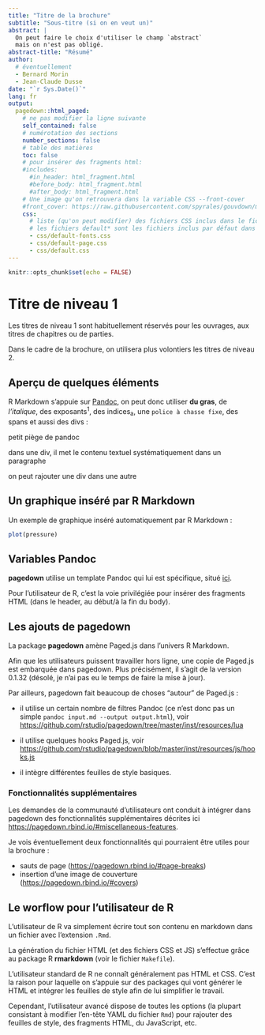 ```yaml
---
title: "Titre de la brochure"
subtitle: "Sous-titre (si on en veut un)"
abstract: |
  On peut faire le choix d'utiliser le champ `abstract`
  mais on n'est pas obligé.
abstract-title: "Résumé"
author:
  # éventuellement
  - Bernard Morin
  - Jean-Claude Dusse
date: "`r Sys.Date()`"
lang: fr
output:
  pagedown::html_paged:
    # ne pas modifier la ligne suivante
    self_contained: false
    # numérotation des sections
    number_sections: false
    # table des matières
    toc: false
    # pour insérer des fragments html:
    #includes:
      #in_header: html_fragment.html
      #before_body: html_fragment.html
      #after_body: html_fragment.html
    # Une image qu'on retrouvera dans la variable CSS --front-cover
    #front_cover: https://raw.githubusercontent.com/spyrales/gouvdown/master/inst/resources/blocs_marque/gouvernement/Gouvernement_RVB.png
    css:
      # liste (qu'on peut modifier) des fichiers CSS inclus dans le ficher HTML en sortie
      # les fichiers default* sont les fichiers inclus par défaut dans pagedown
      - css/default-fonts.css
      - css/default-page.css
      - css/default.css
---
```


```r
knitr::opts_chunk$set(echo = FALSE)
```

# Titre de niveau 1

Les titres de niveau 1 sont habituellement réservés pour les ouvrages, aux titres de chapitres ou de parties. 

Dans le cadre de la brochure, on utilisera plus volontiers les titres de niveau 2.

## Aperçu de quelques éléments

R Markdown s'appuie sur [Pandoc](https://pandoc.org), on peut donc utiliser **du gras**, de _l'italique_, des exposants^1^, des indices~a~, une `police à chasse fixe`, des [spans]{#span-id .span-class} et aussi des divs :

::::: {#div-id .div-class}
petit piège de pandoc

dans une div, il met le contenu textuel systématiquement dans un paragraphe

::: {}
on peut rajouter une div dans une autre
:::

:::::

## Un graphique inséré par R Markdown

Un exemple de graphique inséré automatiquement par R Markdown :

```r
plot(pressure)
```

## Variables Pandoc

**pagedown** utilise un template Pandoc qui lui est spécifique, situé [ici](https://github.com/rstudio/pagedown/blob/master/inst/resources/html/paged.html).

Pour l'utilisateur de R, c'est la voie privilégiée pour insérer des fragments HTML (dans le header, au début/à la fin du body).

## Les ajouts de pagedown

La package **pagedown** amène Paged.js dans l'univers R Markdown.

Afin que les utilisateurs puissent travailler hors ligne, une copie de Paged.js est embarquée dans pagedown. Plus précisément, il s'agit de la version 0.1.32 (désolé, je n'ai pas eu le temps de faire la mise à jour).

Par ailleurs, pagedown fait beaucoup de choses "autour" de Paged.js :

- il utilise un certain nombre de filtres Pandoc (ce n'est donc pas un simple `pandoc input.md --output output.html`), voir <https://github.com/rstudio/pagedown/tree/master/inst/resources/lua>

- il utilise quelques hooks Paged.js, voir <https://github.com/rstudio/pagedown/blob/master/inst/resources/js/hooks.js>

- il intègre différentes feuilles de style basiques.

### Fonctionnalités supplémentaires

Les demandes de la communauté d'utilisateurs ont conduit à intégrer dans pagedown des fonctionnalités supplémentaires décrites ici <https://pagedown.rbind.io/#miscellaneous-features>.

Je vois éventuellement deux fonctionnalités qui pourraient être utiles pour la brochure :

- sauts de page (<https://pagedown.rbind.io/#page-breaks>)
- insertion d'une image de couverture (<https://pagedown.rbind.io/#covers>)

## Le worflow pour l'utilisateur de R

L'utilisateur de R va simplement écrire tout son contenu en markdown dans un fichier avec l'extension `.Rmd`.

La génération du fichier HTML (et des fichiers CSS et JS) s'effectue grâce au package R **rmarkdown** (voir le fichier `Makefile`).

L'utilisateur standard de R ne connaît généralement pas HTML et CSS. C'est la raison pour laquelle on s'appuie sur des packages qui vont générer le HTML et intégrer les feuilles de style afin de lui simplifier le travail.

Cependant, l'utilisateur avancé dispose de toutes les options (la plupart consistant à modifier l'en-tête YAML du fichier `Rmd`) pour rajouter des feuilles de style, des fragments HTML, du JavaScript, etc.
